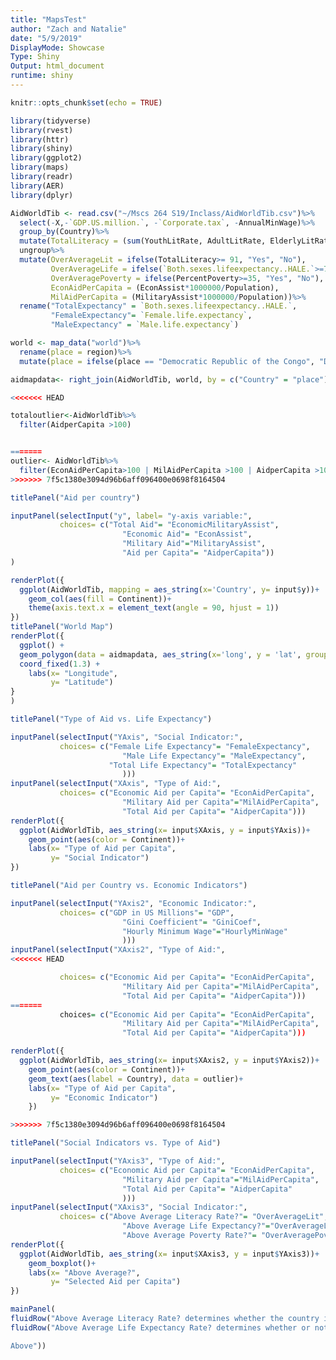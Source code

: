 ```yaml
---
title: "MapsTest"
author: "Zach and Natalie"
date: "5/9/2019"
DisplayMode: Showcase
Type: Shiny
Output: html_document
runtime: shiny
---
```


```r
knitr::opts_chunk$set(echo = TRUE)
```

```r
library(tidyverse)
library(rvest)
library(httr)
library(shiny)
library(ggplot2)
library(maps)
library(readr)
library(AER)
library(dplyr)
```

```r
AidWorldTib <- read.csv("~/Mscs 264 S19/Inclass/AidWorldTib.csv")%>%
  select(-X,-`GDP.US.million.`, -`Corporate.tax`, -AnnualMinWage)%>%
  group_by(Country)%>%
  mutate(TotalLiteracy = (sum(YouthLitRate, AdultLitRate, ElderlyLitRate, na.rm =TRUE))/3)%>%
  ungroup%>%
  mutate(OverAverageLit = ifelse(TotalLiteracy>= 91, "Yes", "No"),
         OverAverageLife = ifelse(`Both.sexes.lifeexpectancy..HALE.`>=71.5, "Yes", "No"),
         OverAveragePoverty = ifelse(PercentPoverty>=35, "Yes", "No"),
         EconAidPerCapita = (EconAssist*1000000/Population),
         MilAidPerCapita = (MilitaryAssist*1000000/Population))%>%
  rename("TotalExpectancy" = `Both.sexes.lifeexpectancy..HALE.`,
         "FemaleExpectancy"= `Female.life.expectancy`,
         "MaleExpectancy" = `Male.life.expectancy`)

world <- map_data("world")%>% 
  rename(place = region)%>%
  mutate(place = ifelse(place == "Democratic Republic of the Congo", "DRC", place))

aidmapdata<- right_join(AidWorldTib, world, by = c("Country" = "place"))

<<<<<<< HEAD

totaloutlier<-AidWorldTib%>%
  filter(AidperCapita >100)


=======
outlier<- AidWorldTib%>%
  filter(EconAidPerCapita>100 | MilAidPerCapita >100 | AidperCapita >100)
>>>>>>> 7f5c1380e3094d96b6aff096400e0698f8164504

```

```r
titlePanel("Aid per country")

inputPanel(selectInput("y", label= "y-axis variable:",
           choices= c("Total Aid"= "EconomicMilitaryAssist",
                         "Economic Aid"= "EconAssist",
                         "Military Aid"="MilitaryAssist",
                         "Aid per Capita"= "AidperCapita"))
)

renderPlot({
  ggplot(AidWorldTib, mapping = aes_string(x='Country', y= input$y))+
    geom_col(aes(fill = Continent))+
    theme(axis.text.x = element_text(angle = 90, hjust = 1))
})
titlePanel("World Map")
renderPlot({
  ggplot() + 
  geom_polygon(data = aidmapdata, aes_string(x='long', y = 'lat', group = 'group', fill = input$y)) + 
  coord_fixed(1.3) +
    labs(x= "Longitude",
         y= "Latitude")
}
)

titlePanel("Type of Aid vs. Life Expectancy")

inputPanel(selectInput("YAxis", "Social Indicator:",
           choices= c("Female Life Expectancy"= "FemaleExpectancy",
                         "Male Life Expectancy"= "MaleExpectancy",
                      "Total Life Expectancy"= "TotalExpectancy"
                         )))
inputPanel(selectInput("XAxis", "Type of Aid:",
           choices= c("Economic Aid per Capita"= "EconAidPerCapita",
                         "Military Aid per Capita"="MilAidPerCapita",
                         "Total Aid per Capita"= "AidperCapita")))
renderPlot({
  ggplot(AidWorldTib, aes_string(x= input$XAxis, y = input$YAxis))+
    geom_point(aes(color = Continent))+
    labs(x= "Type of Aid per Capita",
         y= "Social Indicator")
})

titlePanel("Aid per Country vs. Economic Indicators")

inputPanel(selectInput("YAxis2", "Economic Indicator:",
           choices= c("GDP in US Millions"= "GDP",
                         "Gini Coefficient"= "GiniCoef",
                         "Hourly Minimum Wage"="HourlyMinWage"
                         )))
inputPanel(selectInput("XAxis2", "Type of Aid:",
<<<<<<< HEAD

           choices= c("Economic Aid per Capita"= "EconAidPerCapita",
                         "Military Aid per Capita"="MilAidPerCapita",
                         "Total Aid per Capita"= "AidperCapita")))
=======
           choices= c("Economic Aid per Capita"= "EconAidPerCapita",
                         "Military Aid per Capita"="MilAidPerCapita",
                         "Total Aid per Capita"= "AidperCapita")))

renderPlot({
  ggplot(AidWorldTib, aes_string(x= input$XAxis2, y = input$YAxis2))+
    geom_point(aes(color = Continent))+
    geom_text(aes(label = Country), data = outlier)+
    labs(x= "Type of Aid per Capita",
         y= "Economic Indicator")
    })

>>>>>>> 7f5c1380e3094d96b6aff096400e0698f8164504

titlePanel("Social Indicators vs. Type of Aid")

inputPanel(selectInput("YAxis3", "Type of Aid:",
           choices= c("Economic Aid per Capita"= "EconAidPerCapita",
                         "Military Aid per Capita"="MilAidPerCapita",
                         "Total Aid per Capita"= "AidperCapita"
                         )))
inputPanel(selectInput("XAxis3", "Social Indicator:",
           choices= c("Above Average Literacy Rate?"= "OverAverageLit",
                         "Above Average Life Expectancy?"="OverAverageLife",
                         "Above Average Poverty Rate?"= "OverAveragePoverty")))
renderPlot({
  ggplot(AidWorldTib, aes_string(x= input$XAxis3, y = input$YAxis3))+
    geom_boxplot()+
    labs(x= "Above Average?",
         y= "Selected Aid per Capita")
})

mainPanel(
fluidRow("Above Average Literacy Rate? determines whether the country is above or below the global literacy rate, which is 91%."), 
fluidRow("Above Average Life Expectancy Rate? determines whether or not a country is above the global average of the life expectancy rate. Out of all the contries that recieve funding, only one country, Isreal, is above the life expectancy rate and they only recieve Military Aid, not Economic Aid.

Above"))


```

